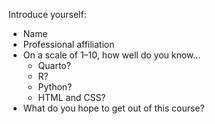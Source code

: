 Introduce yourself:

- Name
- Professional affiliation
- On a scale of 1–10, how well do you know…
  - Quarto?
  - R?
  - Python?
  - HTML and CSS?
- What do you hope to get out of this course?

